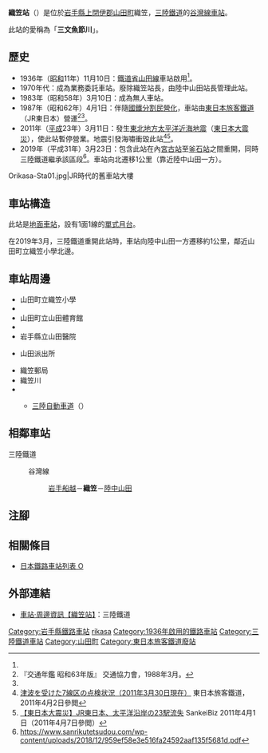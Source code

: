 {{NoteTA|G1=Transport
|T=zh-hans:织笠站;zh-hk:織笠站;zh-tw:織笠車站;
|1=zh-hans:织笠站;zh-hk:織笠站;zh-tw:織笠車站;
}}
{{Infobox station
|公司色 = red
|站名 = 織笠
|圖片 = Sanriku Railway Orikasa Station.jpg
|圖片說明 = 車站大樓
|日文原名 = 織笠
|平假名 = おりかさ
|羅馬拼音 = ORIKASA
|副站名 = 
|電報略號 = 
|所在地 = {{JPN}}[[岩手縣|岩手縣]][[上閉伊郡|上閉伊郡]][[山田町|山田町]]織笠
|座標 = {{coord|39|27|13.9|N|141|57|19|E|type:railwaystation_region:JP-24|display=inline,title}}
|車站構造 = [[地面車站|地面車站]]
|月台配置 = 1面1線
|啟用年月日 = 1936年（[[昭和|昭和]]11年）11月10日<ref name="sone21">{{Cite book|author={{Translink|ja|曽根悟|曾根悟}}（監修）|title=週刊 歴史でめぐる鉄道全路線 国鉄・JR|editor=朝日新聞出版分冊百科編集部（編集）|publisher=[[朝日新聞出版|朝日新聞出版]]|series=週刊朝日百科|volume=21号 釜石線・山田線・岩泉線・北上線・八戸線|page=18-19|date=2009-12-06|language=ja}}</ref>。
|廢站年月日 = 
|乘客人數 = 
|上下車人次 = 
|統計年度 = 
|轉車 = 
|全寬備註 = [[無人車站|無人車站]]
|adjacent = {{Adjacent stations|system=三陸鐵道|line=谷灣線|left=岩手船越|right=陸中山田|note-left=3.8km<ref>{{Cite web|date =2019-02-21|url = https://search.e-gov.go.jp/servlet/PcmFileDownload?seqNo=0000183810|work = |title = 鉄道事業の旅客運賃の上限設定認可申請書|publisher = 三陸鐵道株式會社|accessdate =2019-03-26|language=ja}}</ref>|note-mid=距離[[盛站|盛]]64.3km|note-right=1.2km<ref>{{Cite web|date =2019-02-21|url = https://search.e-gov.go.jp/servlet/PcmFileDownload?seqNo=0000183810|work = |title = 鉄道事業の旅客運賃の上限設定認可申請書|publisher = 三陸鐵道株式會社|language=ja|accessdate =2019-03-26}}</ref>}}
}}
'''織笠站'''（{{jpn|j=織笠駅|hg=おりかさえき|rm=Orikasa eki|f=y}}）是位於[[岩手縣|岩手縣]][[上閉伊郡|上閉伊郡]][[山田町|山田町]]織笠，[[三陸鐵道|三陸鐵道]]的[[谷灣線|谷灣線]][[鐵路車站|車站]]。

此站的愛稱為「'''三文魚節川'''」。

== 歷史 ==
* 1936年（[[昭和|昭和]]11年）11月10日：[[鐵道省_(日本)|鐵道省]][[山田線|山田線]]車站啟用<ref name="sone21"/>。
* 1970年代：成為業務委託車站。廢除織笠站長，由陸中山田站長管理此站。
* 1983年（昭和58年）3月10日：成為無人車站。
* 1987年（昭和62年）4月1日：伴隨[[國鐵分割民營化|國鐵分割民營化]]，車站由[[東日本旅客鐵道|東日本旅客鐵道]]（JR東日本）營運<ref name="trafic-yearbook-1988">『交通年鑑 昭和63年版』 交通協力會，1988年3月。</ref><ref name="sone21"/>。
* 2011年（[[平成|平成]]23年）3月11日：發生[[2011年日本東北地方太平洋近海地震|東北地方太平洋近海地震]]（[[東日本大震災|東日本大震災]]），使此站暫停營業。地震引發海嘯衝毀此站<ref>[http://www.jreast.co.jp/pdf/check.pdf 津波を受けた7線区の点検状況（2011年3月30日現在）]{{ja icon}} 東日本旅客鐵道，2011年4月2日參閲</ref><ref>[http://www.sankeibiz.jp/business/news/110401/bsd1104010801004-n1.htm 【東日本大震災】JR東日本、太平洋沿岸の23駅流失]{{ja icon}} SankeiBiz 2011年4月1日（2011年4月7日參閲）</ref>。
* 2019年（平成31年）3月23日：包含此站在內[[宮古站|宮古站]]至[[釜石站|釜石站]]之間重開，同時三陸鐵道繼承該區段<ref>https://www.sanrikutetsudou.com/wp-content/uploads/2018/12/959ef58e3e516fa24592aaf135f5681d.pdf</ref>。車站向北遷移1公里（靠近陸中山田一方）。

<gallery widths="200">
Orikasa-Sta01.jpg|JR時代的舊車站大樓
</gallery>

== 車站構造 ==
此站是[[地面車站|地面車站]]，設有1面1線的[[單式月台|單式月台]]。

在2019年3月，三陸鐵道重開此站時，車站向陸中山田一方遷移約1公里，鄰近山田町立織笠小學北邊。

== 車站周邊 ==
* 山田町立織笠小學
* {{Translink|ja|山田町立山田中学校|山田町立山田中學}}
* 山田町立山田體育館
* {{Translink|ja|岩手県立山田高等学校|岩手縣立山田高等學校}}
* 岩手縣立山田醫院
* {{Translink|ja|宮古警察署|宮古警署}}山田派出所
* 織笠郵局
* 織笠川
* {{Translink|ja|国道45号|國道45號}}
** {{Ja Exp Route Sign|E45}} [[三陸自動車道|三陸自動車道]]（{{Translink|ja|山田道路}}）
== 相鄰車站 ==
; 三陸鐵道
: {{Color|red|■}}谷灣線
:: [[岩手船越站|岩手船越]]－'''織笠'''－[[陸中山田站|陸中山田]]
== 注腳 ==
{{Reflist}}
== 相關條目 ==
* [[日本鐵路車站列表_O|日本鐵路車站列表 O]]
== 外部連結 ==
* [https://www.sanrikutetsudou.com/?p=12033 車站·周邊資訊【織笠站】]{{ja icon}}：三陸鐵道
{{谷灣線}}
{{DEFAULTSORT:Orikasa}}
[[Category:岩手縣鐵路車站|Category:岩手縣鐵路車站]]
[[Category:日本鐵路車站_O|rikasa]]
[[Category:1936年啟用的鐵路車站|Category:1936年啟用的鐵路車站]]
[[Category:三陸鐵道車站|Category:三陸鐵道車站]]
[[Category:山田町|Category:山田町]]
[[Category:東日本旅客鐵道廢站|Category:東日本旅客鐵道廢站]]